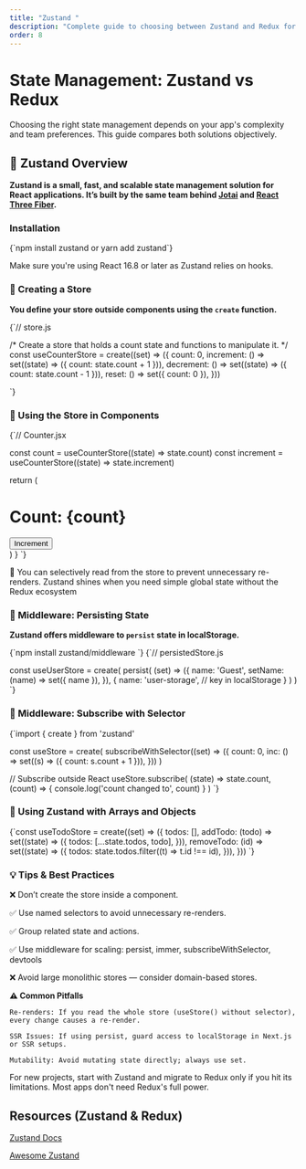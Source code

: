 ```yaml
---
title: "Zustand "
description: "Complete guide to choosing between Zustand and Redux for your React apps"
order: 8
---
```



# State Management: Zustand vs Redux

<Callout type="info" >
  Choosing the right state management depends on your app's complexity and team preferences. This guide compares both solutions objectively.
</Callout>

## 🚀 Zustand Overview

**Zustand is a small, fast, and scalable state management solution for React applications. It’s built by the same team behind [Jotai](https://github.com/pmndrs/jotai) and [React Three Fiber](https://github.com/pmndrs/react-three-fiber).**

### Installation
<CodeBlock language="md">
{`npm install zustand
 or
yarn add zustand`}
</CodeBlock>

<Callout type="warning"> Make sure you're using React 16.8 or later as Zustand relies on hooks. </Callout>

### 🧠 Creating a Store

**You define your store outside components using the `create` function.**

<CodeBlock language="js">
{`// store.js

/*
  Create a store that holds a count state and functions to manipulate it.
*/
const useCounterStore = create((set) => ({
  count: 0,
  increment: () => set((state) => ({ count: state.count + 1 })),
  decrement: () => set((state) => ({ count: state.count - 1 })),
  reset: () => set({ count: 0 }),
}))

`}
</CodeBlock>

### 🧪 Using the Store in Components

<CodeBlock language="jsx">
{`// Counter.jsx

  const count = useCounterStore((state) => state.count)
  const increment = useCounterStore((state) => state.increment)

  return (
    <div>
      <h1>Count: {count}</h1>
      <button onClick={increment}>Increment</button>
    </div>
  )
}
`}
</CodeBlock>

<ProTip>
📝 You can selectively read from the store to prevent unnecessary re-renders.
</ProTip>
<Callout type="tip">
Zustand shines when you need simple global state without the Redux ecosystem
</Callout>

### 🧩 Middleware: Persisting State

**Zustand offers middleware to `persist` state in localStorage.**

<CodeBlock language="md">
{`npm install zustand/middleware
`}
</CodeBlock>

<CodeBlock language="jsx">
{`// persistedStore.js

const useUserStore = create(
  persist(
    (set) => ({
      name: 'Guest',
      setName: (name) => set({ name }),
    }),
    {
      name: 'user-storage', // key in localStorage
    }
  )
)
`}
</CodeBlock>

### 🔗 Middleware: Subscribe with Selector

<CodeBlock language="jsx">
{`import { create } from 'zustand'

const useStore = create(
  subscribeWithSelector((set) => ({
    count: 0,
    inc: () => set((s) => ({ count: s.count + 1 })),
  }))
)

// Subscribe outside React
useStore.subscribe(
  (state) => state.count,
  (count) => {
    console.log('count changed to', count)
  }
)
`}
</CodeBlock>

### 🎯 Using Zustand with Arrays and Objects

<CodeBlock language="jsx">
{`const useTodoStore = create((set) => ({
  todos: [],
  addTodo: (todo) =>
    set((state) => ({
      todos: [...state.todos, todo],
    })),
  removeTodo: (id) =>
    set((state) => ({
      todos: state.todos.filter((t) => t.id !== id),
    })),
}))
`}
</CodeBlock>


### 💡 Tips & Best Practices
<ProTip>
❌ Don’t create the store inside a component.

✅ Use named selectors to avoid unnecessary re-renders.

✅ Group related state and actions.

✅ Use middleware for scaling: persist, immer, subscribeWithSelector, devtools

❌ Avoid large monolithic stores — consider domain-based stores.
</ProTip>

**⚠️ Common Pitfalls**
<CommonMistake>

    Re-renders: If you read the whole store (useStore() without selector), every change causes a re-render.

    SSR Issues: If using persist, guard access to localStorage in Next.js or SSR setups.

    Mutability: Avoid mutating state directly; always use set.
</CommonMistake>


<ProTip> For new projects, start with Zustand and migrate to Redux only if you hit its limitations. Most apps don't need Redux's full power. </ProTip>

## Resources (Zustand & Redux)

[Zustand Docs](https://docs.pmnd.rs/zustand/getting-started/introduction)

[Awesome Zustand](https://github.com/pmndrs/zustand#examples)
